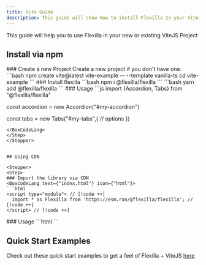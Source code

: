 ```yaml
---
title: Vite Guide
description: This guide will show How to install Flexilla In your ViteJS Project
---
```


This guide will help you to use Flexilla in your new or existing ViteJS Project

## Install via npm

<Stepper>
<Step>
### Create a new Project
Create a new project if you don't have one.
<BoxCodeLang text={"Shell"} icon={"shell"}>
```bash
npm create vite@latest vite-example -- --template vanilla-ts
cd vite-example
```
</BoxCodeLang>
</Step>
<Step>
### Install flexilla
<TabCodeGroup
  values={[
    { text: "npm", value: "npm-tab", icon: "npm"},
    { text: "yarn", value: "yarn-tab", icon: "yarn"},
  ]}
  autoHeight
  showCopyBlock
>
  <TabPanel value="npm-tab" active={true}>
```bash 
npm i @flexilla/flexilla
```
  </TabPanel>
  <TabPanel value="yarn-tab">
```bash 
yarn add @flexilla/flexilla
```
  </TabPanel>
</TabCodeGroup>
</Step>
<Step>
### Usage
<BoxCodeLang text={"script"} icon={"js"}>
```js
import {Accordion, Tabs} from "@flexilla/flexilla"

const accordion = new Accordion("#my-accordion")

const tabs = new  Tabs("#my-tabs",{ 
    // options
})
```
</BoxCodeLang>
</Step>
</Stepper>


## Using CDN

<Stepper>
<Step>
### Import the library via CDN
<BoxCodeLang text={"index.html"} icon={"html"}>
```html
<script type="module"> // [!code ++]
  import * as Flexilla from 'https://esm.run/@flexilla/flexilla'; // [!code ++]
</script> // [!code ++]
```
</BoxCodeLang>
</Step>
<Step>
### Usage
<BoxCodeLang text={"index.html"} icon={"html"}>
```html
<script type="module">
  new Flexilla.Tabs("[data-tabs-el]") // [!code ++]
  Flexilla.Accordion.AutoInit(".accordion-el") // [!code ++]
</script>
```
</BoxCodeLang>
</Step>
</Stepper>



## Quick Start Examples

Check out these quick start examples to get a feel of Flexilla + ViteJS [here](https://github.com/unoforge/flexilla/tree/main/examples/vite-example)